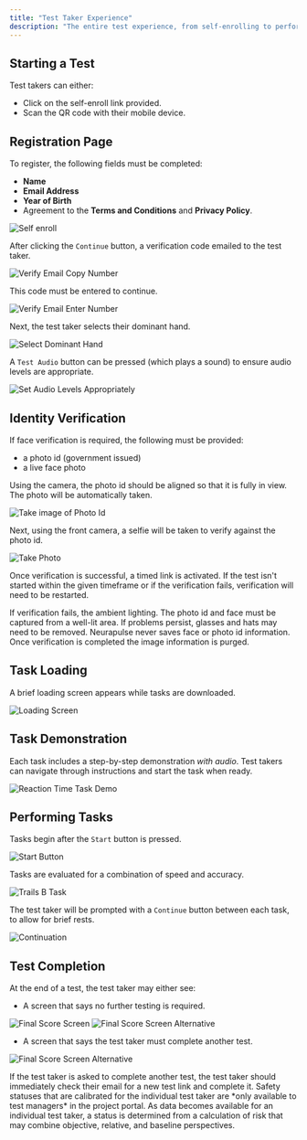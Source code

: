 ```yaml
---
title: "Test Taker Experience"
description: "The entire test experience, from self-enrolling to performing the test, is designed to take under 5 minutes for new test takers to complete. Subsequent tests are much faster to perform, often taking only 1-2 minutes once the test taker has had practice."
---
```


## Starting a Test[​](#starting-a-test "Direct link to Starting a Test")

Test takers can either:

- Click on the self-enroll link provided.
- Scan the QR code with their mobile device.

## Registration Page[​](#registration-page "Direct link to Registration Page")

To register, the following fields must be completed:

- **Name**
- **Email Address**
- **Year of Birth**
- Agreement to the **Terms and Conditions** and **Privacy Policy**.

![Self enroll](/docs/Test-Taker-Experience/images/self-enroll-name.png)

After clicking the `Continue` button, a verification code emailed to the test taker.

![Verify Email Copy Number](/docs/Test-Taker-Experience/images/email.png)

This code must be entered to continue.

![Verify Email Enter Number](/docs/Test-Taker-Experience/images/enter-verify-code.png)

Next, the test taker selects their dominant hand.

![Select Dominant Hand](/docs/Test-Taker-Experience/images/select-dominant-hand.png)

A `Test Audio` button can be pressed (which plays a sound) to ensure audio levels are appropriate.

![Set Audio Levels Appropriately](/docs/Test-Taker-Experience/images/check-sound.png)

## Identity Verification[​](#identity-verification "Direct link to Identity Verification")

If face verification is required, the following must be provided:

- a photo id (government issued)
- a live face photo

Using the camera, the photo id should be aligned so that it is fully in view. The photo will be automatically taken.

![Take image of Photo Id](/docs/Test-Taker-Experience/images/id-capture.png)

Next, using the front camera, a selfie will be taken to verify against the photo id.

![Take Photo](/docs/Test-Taker-Experience/images/photo-capture.png)

Once verification is successful, a timed link is activated. If the test isn't started within the given timeframe or if the verification fails, verification will need to be restarted.

<Check>
  If verification fails, the ambient lighting. The photo id and face must be
  captured from a well-lit area. If problems persist, glasses and hats may need
  to be removed.
</Check>

<Note>
  Neurapulse never saves face or photo id information. Once verification is
  completed the image information is purged.
</Note>

## Task Loading[​](#task-loading "Direct link to Task Loading")

A brief loading screen appears while tasks are downloaded.

![Loading Screen](/docs/Test-Taker-Experience/images/loading.png)

## Task Demonstration[​](#task-demonstration "Direct link to Task Demonstration")

Each task includes a step-by-step demonstration _with audio_. Test takers can navigate through instructions and start the task when ready.

![Reaction Time Task Demo](/docs/Test-Taker-Experience/images/reaction-time-instructions.png)

## Performing Tasks[​](#performing-tasks "Direct link to Performing Tasks")

Tasks begin after the `Start` button is pressed.

![Start Button](/docs/Test-Taker-Experience/images/trails-b-start.png)

Tasks are evaluated for a combination of speed and accuracy.

![Trails B Task](/docs/Test-Taker-Experience/images/trails-b-task.png)

The test taker will be prompted with a `Continue` button between each task, to allow for brief rests.

![Continuation](/docs/Test-Taker-Experience/images/continuation-screen.png)

## Test Completion[​](#test-completion "Direct link to Test Completion")

At the end of a test, the test taker may either see:

- A screen that says no further testing is required.

![Final Score Screen](/docs/Test-Taker-Experience/images/final-score-screen-pass.png) ![Final Score Screen Alternative](/docs/Test-Taker-Experience/images/final-score-screen-alldone.png)

- A screen that says the test taker must complete another test.

![Final Score Screen Alternative](/docs/Test-Taker-Experience/images/final-score-screen-retake.png)

<Warning>
  If the test taker is asked to complete another test, the test taker should
  immediately check their email for a new test link and complete it.
</Warning>

<Info>
  Safety statuses that are calibrated for the individual test taker are *only
  available to test managers* in the project portal. As data becomes available
  for an individual test taker, a status is determined from a calculation of
  risk that may combine objective, relative, and baseline perspectives.
</Info>
